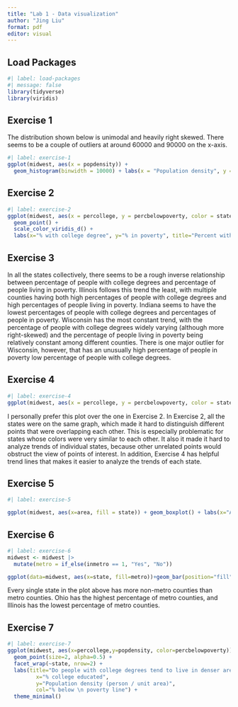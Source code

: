 ```yaml
---
title: "Lab 1 - Data visualization"
author: "Jing Liu"
format: pdf
editor: visual
---
```


## Load Packages

```r
#| label: load-packages
#| message: false
library(tidyverse)
library(viridis)
```

## Exercise 1

The distribution shown below is unimodal and heavily right skewed. There seems to be a couple of outliers at around 60000 and 90000 on the x-axis.

```r
#| label: exercise-1
ggplot(midwest, aes(x = popdensity)) + 
  geom_histogram(binwidth = 10000) + labs(x = "Population density", y = "Count", title = "Population density of counties")

```

## Exercise 2

```r
#| label: exercise-2
ggplot(midwest, aes(x = percollege, y = percbelowpoverty, color = state)) + 
  geom_point() + 
  scale_color_viridis_d() + 
  labs(x="% with college degree", y="% in poverty", title="Percent with college degrees vs. Percent in poverty")
```

## Exercise 3

In all the states collectively, there seems to be a rough inverse relationship between percentage of people with college degrees and percentage of people living in poverty. Illinois follows this trend the least, with multiple counties having both high percentages of people with college degrees and high percentages of people living in poverty. Indiana seems to have the lowest percentages of people with college degrees and percentages of people in poverty. Wisconsin has the most constant trend, with the percentage of people with college degrees widely varying (although more right-skewed) and the percentage of people living in poverty being relatively constant among different counties. There is one major outlier for Wisconsin, however, that has an unusually high percentage of people in poverty low percentage of people with college degrees.

## Exercise 4

```r
#| label: exercise-4
ggplot(midwest, aes(x = percollege, y = percbelowpoverty, color = state)) + geom_point() + facet_wrap(vars(state)) + scale_color_viridis_d() + labs(x = "% with college degree", y = "% in poverty", title = "Percent with college degrees vs. Percent in poverty") + geom_smooth(se = FALSE)
```

I personally prefer this plot over the one in Exercise 2. In Exercise 2, all the states were on the same graph, which made it hard to distinguish different points that were overlapping each other. This is especially problematic for states whose colors were very similar to each other. It also it made it hard to analyze trends of individual states, because other unrelated points would obstruct the view of points of interest. In addition, Exercise 4 has helpful trend lines that makes it easier to analyze the trends of each state.

## Exercise 5

```r
#| label: exercise-5

ggplot(midwest, aes(x=area, fill = state)) + geom_boxplot() + labs(x="Area", title="Area of counties by state")
```

## Exercise 6

```r
#| label: exercise-6
midwest <- midwest |>
  mutate(metro = if_else(inmetro == 1, "Yes", "No"))

ggplot(data=midwest, aes(x=state, fill=metro))+geom_bar(position="fill")+labs(x="State", y="Portion of counties in metro", title="Portion of counties in metro by state")
```

Every single state in the plot above has more non-metro counties than metro counties. Ohio has the highest percentage of metro counties, and Illinois has the lowest percentage of metro counties.

## Exercise 7

```r
#| label: exercise-7
ggplot(midwest, aes(x=percollege,y=popdensity, color=percbelowpoverty)) + 
  geom_point(size=2, alpha=0.5) + 
  facet_wrap(~state, nrow=2) + 
  labs(title="Do people with college degrees tend to live in denser areas?",
         x="% college educated", 
         y="Population density (person / unit area)", 
         col="% below \n poverty line") + 
  theme_minimal()
```
